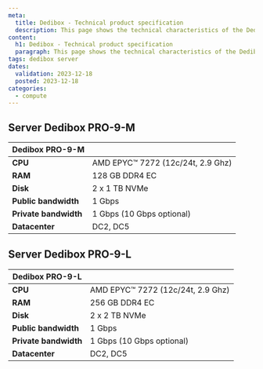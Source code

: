 ```yaml
---
meta:
  title: Dedibox - Technical product specification
  description: This page shows the technical characteristics of the Dedibox offer.
content:
  h1: Dedibox - Technical product specification
  paragraph: This page shows the technical characteristics of the Dedibox offer.
tags: dedibox server
dates:
  validation: 2023-12-18
  posted: 2023-12-18
categories:
  - compute
---
```


<Concept>

## Server Dedibox PRO-9-M

| Dedibox PRO-9-M       |                                   |
|-----------------------|-----------------------------------|
| **CPU**               | AMD EPYC™ 7272 (12c/24t, 2.9 Ghz) |
| **RAM**               | 128 GB DDR4 EC                    |
| **Disk**              | 2 x 1 TB NVMe                     |
| **Public bandwidth**  | 1 Gbps                            |
| **Private bandwidth** | 1 Gbps (10 Gbps optional)         |
| **Datacenter**        | DC2, DC5                          |

</Concept>

<Concept>

## Server Dedibox PRO-9-L

| Dedibox PRO-9-L       |                                   |
|-----------------------|-----------------------------------|
| **CPU**               | AMD EPYC™ 7272 (12c/24t, 2.9 Ghz) |
| **RAM**               | 256 GB DDR4 EC                    |
| **Disk**              | 2 x 2 TB NVMe                     |
| **Public bandwidth**  | 1 Gbps                            |
| **Private bandwidth** | 1 Gbps (10 Gbps optional)         |
| **Datacenter**        | DC2, DC5                          |

</Concept>